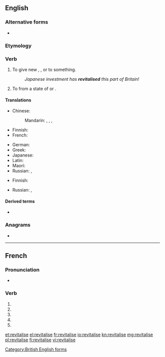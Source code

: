 {{also|revitalisé}}
==English==

===Alternative forms===
* {{l|en|revitalize}} {{qualifier|{{l|en|American}}}}

===Etymology===
{{confix|re|vital|ise|lang=en}}

===Verb===
{{en-verb|revitalis}}

# To give new {{l|en|life}}, {{l|en|energy}}, {{l|en|activity}} or {{l|en|success}} to something.
#: ''Japanese investment has '''revitalised''' this part of Britain!''
# To {{l|en|rouse}} from a state of {{l|en|inactivity}} or {{l|en|quiescence}}.

====Translations====
{{trans-top|to give new life, energy, activity or success}}
* Chinese:
*: Mandarin: {{t+|cmn|振興|sc=Hani}}, {{t+|cmn|振兴|tr=zhènxīng|sc=Hani}}, {{t+|cmn|復興|sc=Hani}}, {{t+|cmn|复兴|tr=fùxīng|sc=Hani}}
* Finnish: {{t+|fi|elvyttää}}
* French: {{t+|fr|revivifier}}
{{trans-mid}}
* German: {{t|de|revitalisieren}}
* Greek: {{t+|el|αναζωογονώ}}
* Japanese: {{t+|ja|活性化|tr=かっせいかする, kasseika suru|alt=活性化する|sc=Jpan}}
* Latin: {{t|la|animo}}
* Maori: {{t|mi|tāmata}}
* Russian: {{t+|ru|оживля́ть|impf}}, {{t+|ru|оживи́ть|pf}}
{{trans-bottom}}

{{trans-top|to rouse from a state of inactivity or quiescence}}
* Finnish: {{t+|fi|elvyttää}}
{{trans-mid}}
* Russian: {{t+|ru|оживля́ть|impf}}, {{t+|ru|оживи́ть|pf}}
{{trans-bottom}}

====Derived terms====
* {{l|en|revitalisation}}

===Anagrams===
* {{l|en|relativise}}

[[Category:British English forms]]

----

==French==

===Pronunciation===
* {{homophones|lang=fr|revitalisent|revitalises}}

===Verb===
{{fr-verb-form}}

# {{inflection of|revitaliser||1|s|pres|indc|lang=fr}}
# {{inflection of|revitaliser||3|s|pres|indc|lang=fr}}
# {{inflection of|revitaliser||1|s|pres|subj|lang=fr}}
# {{inflection of|revitaliser||3|s|pres|subj|lang=fr}}
# {{inflection of|revitaliser||2|s|impr|lang=fr}}

[[et:revitalise]]
[[el:revitalise]]
[[fr:revitalise]]
[[io:revitalise]]
[[kn:revitalise]]
[[mg:revitalise]]
[[pl:revitalise]]
[[fi:revitalise]]
[[vi:revitalise]]